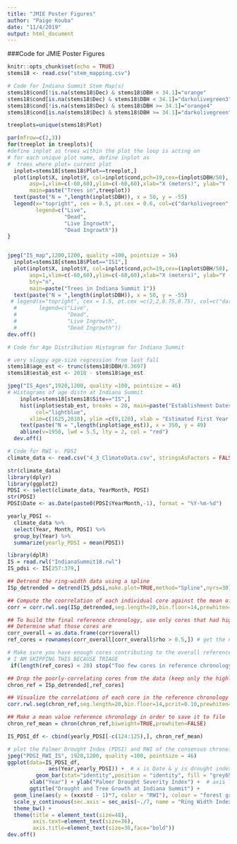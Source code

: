 ```yaml
---
title: "JMIE Poster Figures"
author: "Paige Kouba"
date: "11/4/2019"
output: html_document
---
```

###Code for JMIE Poster Figures

```r
knitr::opts_chunk$set(echo = TRUE)
stems18 <- read.csv("stem_mapping.csv")
```

```r
# Code for Indiana Summit Stem Map(s)
stems18$cond[!is.na(stems18$Dec) & stems18$DBH < 34.1]="orange"
stems18$cond[is.na(stems18$Dec) & stems18$DBH < 34.1]="darkolivegreen3"
stems18$cond[!is.na(stems18$Dec) & stems18$DBH >= 34.1]="orange4"
stems18$cond[is.na(stems18$Dec) & stems18$DBH >= 34.1]="darkolivegreen"

treeplots=unique(stems18$Plot)

par(mfrow=c(2,3))
for(treeplot in treeplots){
#define inplot as trees within the plot the loop is acting on  
# for each unique plot name, define inplot as 
#  trees where plot= current plot
  inplot=stems18[stems18$Plot==treeplot,]
  plot(inplot$X, inplot$Y, col=inplot$cond,pch=19,cex=(inplot$DBH/50),
       asp=1,xlim=c(-60,60),ylim=c(-60,60),xlab="X (meters)", ylab="Y (meters)", 
       main=paste("Trees in",treeplot))
  text(paste("N = ",length(inplot$DBH)), x = 50, y = -55)
  legend(x="topright", cex = 0.5, pt.cex = 0.6, col=c("darkolivegreen","orange4","darkolivegreen3","orange"), pch=c(19,19), 
         legend=c("Live", 
                  "Dead",
                  "Live Ingrowth",
                  "Dead Ingrowth"))
}


jpeg("IS_map",1200,1200, quality =100, pointsize = 36)
  inplot=stems18[stems18$Plot=="IS1",]
  plot(inplot$X, inplot$Y, col=inplot$cond,pch=19,cex=(inplot$DBH/50),
       asp=1,xlim=c(-60,60),ylim=c(-60,60),xlab="X (meters)", ylab="Y (meters)", 
       bty="n",
       main=paste("Trees in Indiana Summit 1"))
  text(paste("N = ",length(inplot$DBH)), x = 50, y = -55)
 # legend(x="topright", cex = 1.5, pt.cex =c(2,2,0.75,0.75), col=c("darkolivegreen","orange4","darkolivegreen3","orange"), pch=c(19,19), 
  #       legend=c("Live", 
  #                "Dead",
  #                "Live Ingrowth",
  #                "Dead Ingrowth"))
dev.off()
```

```r
# Code for Age Distribution Histogram for Indiana Summit

# very sloppy age-size regression from last fall
stems18$age_est <- trunc(stems18$DBH/0.3697)
stems18$estab_est <- 2018 - stems18$age_est

jpeg("IS_Ages",1920,1200, quality =100, pointsize = 46)
# Histograms of age distn at Indiana Summit
    inplot=stems18[stems18$Site=="IS",]
    hist(inplot$estab_est, breaks = 20, main=paste("Establishment Dates at Indiana Summit"), 
         col="lightblue",
       xlim=c(1625,2010), ylim =c(0,120), xlab = "Estimated First Year of Growth")
    text(paste("N = ",length(inplot$age_est)), x = 350, y = 49)
    abline(v=1950, lwd = 5.5, lty = 2, col = "red")
  dev.off()
```

```r
# Code for RWI v. PDSI 
climate_data <- read.csv("4_3_ClimateData.csv", stringsAsFactors = FALSE)

str(climate_data)
library(dplyr)
library(ggplot2)
PDSI <- select(climate_data, YearMonth, PDSI)
str(PDSI)
PDSI$Date <- as.Date(paste0(PDSI$YearMonth,-1), format = "%Y-%m-%d")

yearly_PDSI <-
  climate_data %>% 
  select(Year, Month, PDSI) %>% 
  group_by(Year) %>% 
  summarize(yearly_PDSI = mean(PDSI))

library(dplR)
IS = read.rwl("IndianaSummit18.rwl")
IS_pdsi <- IS[257:379,]

## Detrend the ring-width data using a spline
ISp_detrended = detrend(IS_pdsi,make.plot=TRUE,method="Spline",nyrs=30)

## Compute the coorrelation of each individual core against the mean of all of them (internally, this function computes your "temporary reference chronology" although you never see it--which is OK)
corr = corr.rwl.seg(ISp_detrended,seg.length=20,bin.floor=14,prewhiten=FALSE,pcrit=0.1,label.cex=.7,main=paste("All cores"))

## To build the final reference chronology, use only cores that had high correlation with the temporary reference chronology (overall rho > 0.5) - you can adjust the threshold
## Determine what those cores are
corr_overall = as.data.frame(corr$overall)
ref_cores = rownames(corr_overall[corr_overall$rho > 0.5,]) # get the names of the cores that correlate well

# Make sure you have enough cores contributing to the overall reference chron
# I AM SKIPPING THIS BECAUSE TRIAGE
 if(length(ref_cores) < 20) stop("Too few cores in reference chronology. That is, too few cores that correlate well with the mean across all cores in the dataset")

## Drop the poorly-correlating cores from the data (keep only the highly-correlating ones)
chron_ref = ISp_detrended[,ref_cores]

## Visualize the correlations of each core in the reference chronology with the mean reference chronology
corr.rwl.seg(chron_ref,seg.length=20,bin.floor=14,pcrit=0.10,prewhiten=FALSE,label.cex=.7,main=paste("Cores in reference chronology"))

## Make a mean value reference chronology in order to save it to file
chron_ref_mean = chron(chron_ref,biweight=TRUE,prewhiten=FALSE)

IS_PDSI_df <- cbind(yearly_PDSI[-c(124:125),], chron_ref_mean)

# plot the Palmer Drought Index (PDSI) and RWI of the consensus chronology for Indiana Summit
jpeg("PDSI_RWI_IS", 1920,1200, quality =100, pointsize = 46)
ggplot(data=IS_PDSI_df,
             aes(Year,yearly_PDSI)) +  # x is Date & y is drought index
         geom_bar(stat="identity",position = "identity", fill = "grey69") +   # bar plot 
       xlab("Year") + ylab("Palmer Drought Severity Index") +  # axis labels
       ggtitle("Drought and Tree Growth at Indiana Summit") +
  geom_line(aes(y = (xxxstd - 1)*7, color = "RWI"), colour = "forest green", size = 5.5) +
  scale_y_continuous(sec.axis = sec_axis(~./7, name = "Ring Width Index")) +
  theme_bw() +
  theme(title = element_text(size=48),
        axis.text=element_text(size=36),
        axis.title=element_text(size=36,face="bold"))
dev.off()
```


